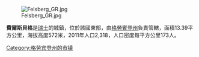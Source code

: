[[Image:Felsberg_GR.jpg|right]]

'''費爾斯貝格'''是[[瑞士|瑞士]]的城鎮，位於該國東部，由[[格勞賓登州|格勞賓登州]]負責管轄，面積13.39平方公里，海拔高度572米，2011年人口2,318，人口密度每平方公里173人。

{{Switzerland-geo-stub}}
[[Category:格劳宾登州的市镇|Category:格劳宾登州的市镇]]